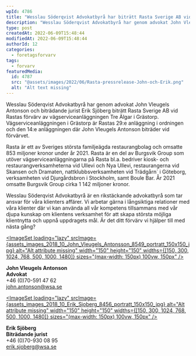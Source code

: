 ```yaml
---
wpId: 4786
title: "Wesslau Söderqvist Advokatbyrå har biträtt Rasta Sverige AB vid förvärv av en vägserviceanläggning i Grästorp"
description: "Wesslau Söderqvist Advokatbyrå har genom advokat John Vleugels Antonson och biträdande jurist Erik Sjöberg biträtt Rasta Sverige AB vid Rastas förvärv av vägserviceanläggningen Tre Älgar i Grästorp. Vägserviceanläggningen i Grästorp&hellip;"
type: post
createdAt: 2022-06-09T15:48:44
modifiedAt: 2022-06-09T15:48:44
authorId: 12
categories:
  - foretagsforvarv
tags:
  - forvarv
featuredMedia:
  id: 4787
  src: "@assets/images/2022/06/Rasta-pressrelease-John-och-Erik.png"
  alt: "Alt text missing"
---
```




Wesslau Söderqvist Advokatbyrå har genom advokat John Vleugels Antonson och biträdande jurist Erik Sjöberg biträtt Rasta Sverige AB vid Rastas förvärv av vägserviceanläggningen Tre Älgar i Grästorp. Vägserviceanläggningen i Grästorp är Rastas 29:e anläggning i ordningen och den 14:e anläggningen där John Vleugels Antonson biträder vid förvärvet.

Rasta är ett av Sveriges största familjeägda restaurangbolag och omsatte 853 miljoner kronor under år 2021. Rasta är en del av Burgsvik Group som utöver vägserviceanläggningarna på Rasta bl.a. bedriver kiosk- och restaurangverksamheterna vid Ullevi och Nya Ullevi, restaurangerna vid Skansen och Dramaten, nattklubbsverksamheten vid Trädgårn´ i Göteborg, verksamheten vid Djurgårdsbron i Stockholm, samt Boule Bar. År 2021 omsatte Burgsvik Group cirka 1 142 miljoner kronor.

Wesslau Söderqvist Advokatbyrå är en rikstäckande advokatbyrå som tar ansvar för våra klienters affärer. Vi arbetar gärna i långsiktiga relationer med våra klienter där vi kan använda all vår kompetens tillsammans med vår djupa kunskap om klientens verksamhet för att skapa största möjliga klientnytta och uppnå uppdragets mål. Är det ditt förvärv vi hjälper till med nästa gång?

[<ImageSet loading="lazy" srcImage={assets_images_2018_10_John_Vleugels_Antonsson_8549_portratt_150x150_jpg} alt="Alt attribute missing" width="150" height="150" widths={[150, 300, 1024, 768, 500, 1000, 1480]} sizes="(max-width: 150px) 100vw, 150px" />](https://www.wsa.se/medarbetare/christian-bengtsson/john_vleugels_antonsson_8549_portratt/)

**John Vleugels Antonson**  
**Advokat**  
+46 (0)70-591 47 62  
[john.antonson@wsa.se](mailto:john.antonson@wsa.se)

[<ImageSet loading="lazy" srcImage={assets_images_2018_10_Erik_Sjoberg_8456_portratt_150x150_jpg} alt="Alt attribute missing" width="150" height="150" widths={[150, 300, 1024, 768, 500, 1000, 1480]} sizes="(max-width: 150px) 100vw, 150px" />](https://www.wsa.se/medarbetare/christian-bengtsson/erik_sjoberg_8456_portratt/)

**Erik Sjöberg**  
**Biträdande jurist**  
+46 (0)70-930 08 95  
[erik.sjoberg@wsa.se](mailto:erik.sjoberg@wsa.se)